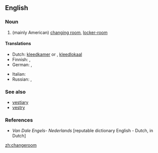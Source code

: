 ==English==

===Noun===
{{en-noun}}

# (mainly American) [[changing room]], [[locker-room]]

====Translations====
{{trans-top|changing room}}
* Dutch: [[kleedkamer]] {{f}} or {{m}}, [[kleedlokaal]] {{n}}
* Finnish: {{t-|fi|pukuhuone}}, {{t+|fi|pukukoppi}}
* German: {{t-|de|Ankleideraum|m}}, {{t+|de|Umkleideraum|m}}
{{trans-mid}}
* Italian: {{t-|it|spogliatoio|m}}
* Russian: {{t+|ru|раздевалка|f|tr=razdeválka|sc=Cyrl}} {{qualifier|in a gym}}, {{t+|ru|примерочная|f|tr=priméročnaja|sc=Cyrl}} {{qualifier|in a shop}}
{{trans-bottom}}

===See also===
* [[vestiary]]
* [[vestry]]

===References===
* ''Van Dale Engels- Nederlands'' [reputable dictionary English - Dutch, in Dutch]

[[zh:changeroom]]